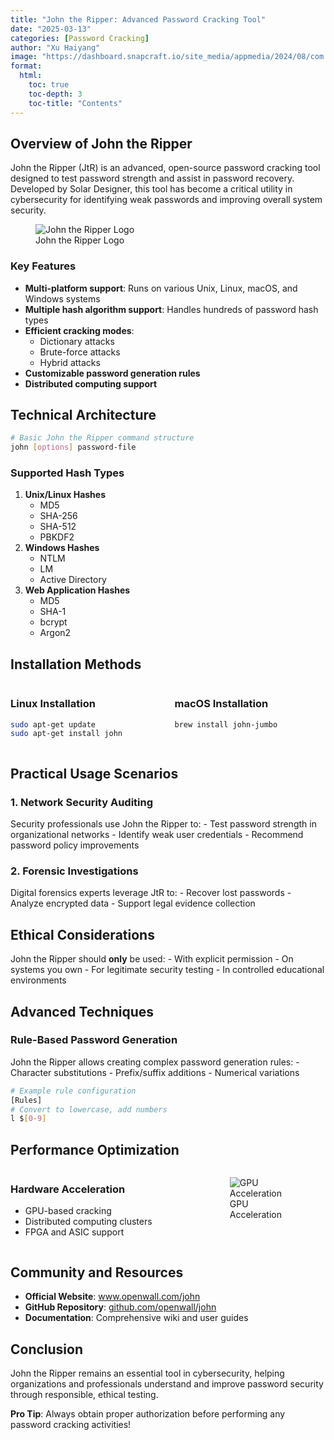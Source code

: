 ```yaml
---
title: "John the Ripper: Advanced Password Cracking Tool"
date: "2025-03-13"
categories: [Password Cracking]
author: "Xu Haiyang"
image: "https://dashboard.snapcraft.io/site_media/appmedia/2024/08/com.openwall.John.png"
format:
  html:
    toc: true
    toc-depth: 3
    toc-title: "Contents"
---
```


## Overview of John the Ripper

John the Ripper (JtR) is an advanced, open-source password cracking tool designed to test password strength and assist in password recovery. Developed by Solar Designer, this tool has become a critical utility in cybersecurity for identifying weak passwords and improving overall system security.

![John the Ripper Logo](https://dashboard.snapcraft.io/site_media/appmedia/2024/08/com.openwall.John.png)

### Key Features

-   **Multi-platform support**: Runs on various Unix, Linux, macOS, and Windows systems
-   **Multiple hash algorithm support**: Handles hundreds of password hash types
-   **Efficient cracking modes**:
    -   Dictionary attacks
    -   Brute-force attacks
    -   Hybrid attacks
-   **Customizable password generation rules**
-   **Distributed computing support**

## Technical Architecture

``` bash
# Basic John the Ripper command structure
john [options] password-file
```

### Supported Hash Types

1.  **Unix/Linux Hashes**
    -   MD5
    -   SHA-256
    -   SHA-512
    -   PBKDF2
2.  **Windows Hashes**
    -   NTLM
    -   LM
    -   Active Directory
3.  **Web Application Hashes**
    -   MD5
    -   SHA-1
    -   bcrypt
    -   Argon2

## Installation Methods

::::: columns
::: {.column width="50%"}
### Linux Installation

``` bash
sudo apt-get update
sudo apt-get install john
```
:::

::: {.column width="50%"}
### macOS Installation

``` bash
brew install john-jumbo
```
:::
:::::

## Practical Usage Scenarios

### 1. Network Security Auditing

Security professionals use John the Ripper to: - Test password strength in organizational networks - Identify weak user credentials - Recommend password policy improvements

### 2. Forensic Investigations

Digital forensics experts leverage JtR to: - Recover lost passwords - Analyze encrypted data - Support legal evidence collection

## Ethical Considerations

::: callout-warning
John the Ripper should **only** be used: - With explicit permission - On systems you own - For legitimate security testing - In controlled educational environments
:::

## Advanced Techniques

### Rule-Based Password Generation

John the Ripper allows creating complex password generation rules: - Character substitutions - Prefix/suffix additions - Numerical variations

``` bash
# Example rule configuration
[Rules]
# Convert to lowercase, add numbers
l $[0-9]
```

## Performance Optimization

::::: columns
::: {.column width="60%"}
### Hardware Acceleration

-   GPU-based cracking
-   Distributed computing clusters
-   FPGA and ASIC support
:::

::: {.column width="40%"}
![GPU Acceleration](https://media.geeksforgeeks.org/wp-content/uploads/20240105180457/HOW-GPU-ACCELERATION-WORKS.png)
:::
:::::

## Community and Resources

-   **Official Website**: [www.openwall.com/john](https://www.openwall.com/john)
-   **GitHub Repository**: [github.com/openwall/john](https://github.com/openwall/john)
-   **Documentation**: Comprehensive wiki and user guides

## Conclusion

John the Ripper remains an essential tool in cybersecurity, helping organizations and professionals understand and improve password security through responsible, ethical testing.

::: callout-tip
**Pro Tip**: Always obtain proper authorization before performing any password cracking activities!
:::
